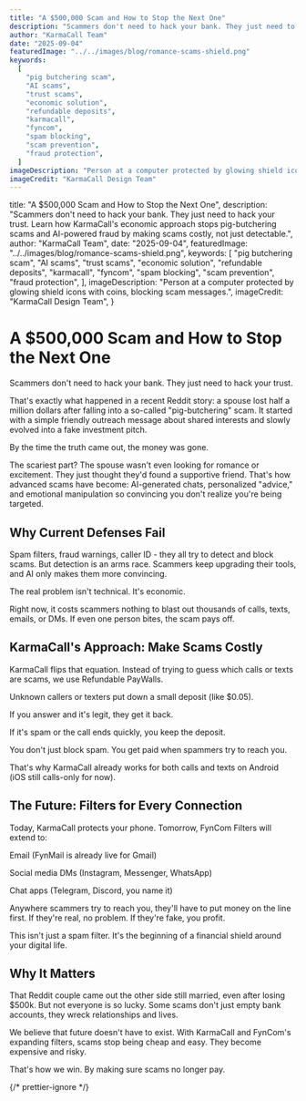 ```yaml
---
title: "A $500,000 Scam and How to Stop the Next One"
description: "Scammers don't need to hack your bank. They just need to hack your trust. Learn how KarmaCall's economic approach stops pig-butchering scams and AI-powered fraud by making scams costly, not just detectable."
author: "KarmaCall Team"
date: "2025-09-04"
featuredImage: "../../images/blog/romance-scams-shield.png"
keywords:
  [
    "pig butchering scam",
    "AI scams",
    "trust scams",
    "economic solution",
    "refundable deposits",
    "karmacall",
    "fyncom",
    "spam blocking",
    "scam prevention",
    "fraud protection",
  ]
imageDescription: "Person at a computer protected by glowing shield icons with coins, blocking scam messages."
imageCredit: "KarmaCall Design Team"
---
```



  title: "A $500,000 Scam and How to Stop the Next One",
  description:
    "Scammers don't need to hack your bank. They just need to hack your trust. Learn how KarmaCall's economic approach stops pig-butchering scams and AI-powered fraud by making scams costly, not just detectable.",
  author: "KarmaCall Team",
  date: "2025-09-04",
  featuredImage: "../../images/blog/romance-scams-shield.png",
  keywords: [
    "pig butchering scam",
    "AI scams",
    "trust scams",
    "economic solution",
    "refundable deposits",
    "karmacall",
    "fyncom",
    "spam blocking",
    "scam prevention",
    "fraud protection",
  ],
  imageDescription: "Person at a computer protected by glowing shield icons with coins, blocking scam messages.",
  imageCredit: "KarmaCall Design Team",
}

<Wrapper seo={meta}>

# A $500,000 Scam and How to Stop the Next One

Scammers don't need to hack your bank. They just need to hack your trust.

That's exactly what happened in a recent Reddit story: a spouse lost half a million dollars after falling into a so-called "pig-butchering" scam. It started with a simple friendly outreach message about shared interests and slowly evolved into a fake investment pitch.

By the time the truth came out, the money was gone.

The scariest part? The spouse wasn't even looking for romance or excitement. They just thought they'd found a supportive friend. That's how advanced scams have become: AI-generated chats, personalized "advice," and emotional manipulation so convincing you don't realize you're being targeted.

## Why Current Defenses Fail

Spam filters, fraud warnings, caller ID - they all try to detect and block scams. But detection is an arms race. Scammers keep upgrading their tools, and AI only makes them more convincing.

The real problem isn't technical. It's economic.

Right now, it costs scammers nothing to blast out thousands of calls, texts, emails, or DMs. If even one person bites, the scam pays off.

## KarmaCall's Approach: Make Scams Costly

KarmaCall flips that equation. Instead of trying to guess which calls or texts are scams, we use Refundable PayWalls.

Unknown callers or texters put down a small deposit (like $0.05).

If you answer and it's legit, they get it back.

If it's spam or the call ends quickly, you keep the deposit.

You don't just block spam. You get paid when spammers try to reach you.

That's why KarmaCall already works for both calls and texts on Android (iOS still calls-only for now).

## The Future: Filters for Every Connection

Today, KarmaCall protects your phone. Tomorrow, FynCom Filters will extend to:

Email (FynMail is already live for Gmail)

Social media DMs (Instagram, Messenger, WhatsApp)

Chat apps (Telegram, Discord, you name it)

Anywhere scammers try to reach you, they'll have to put money on the line first. If they're real, no problem. If they're fake, you profit.

This isn't just a spam filter. It's the beginning of a financial shield around your digital life.

## Why It Matters

That Reddit couple came out the other side still married, even after losing $500k. But not everyone is so lucky. Some scams don't just empty bank accounts, they wreck relationships and lives.

We believe that future doesn't have to exist. With KarmaCall and FynCom's expanding filters, scams stop being cheap and easy. They become expensive and risky.

That's how we win. By making sure scams no longer pay.

{/* prettier-ignore */}
<div className="button-container" style={{ marginTop: "1.5rem" }}>
  <DownloadKarmacallButton />
</div>
<br />

</Wrapper>
